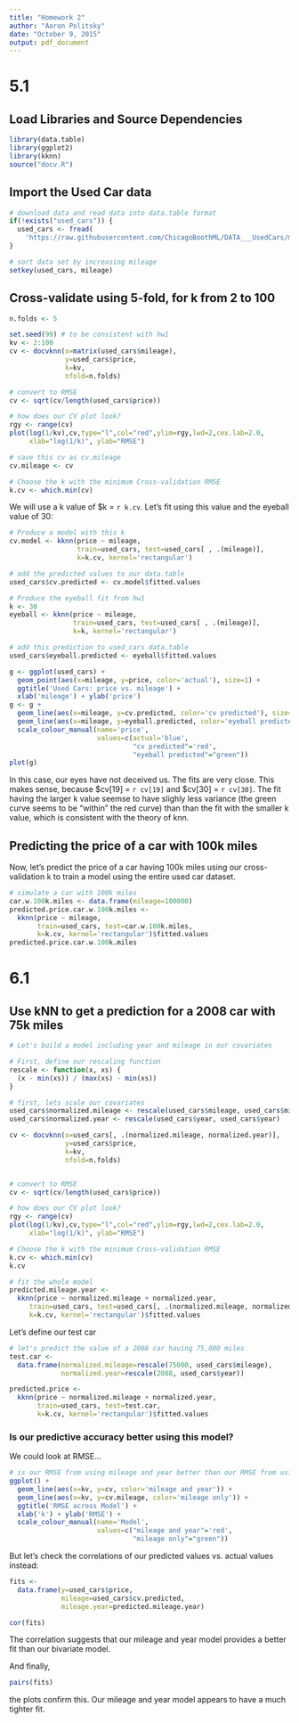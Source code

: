 ```yaml
---
title: "Homework 2"
author: "Aaron Politsky"
date: "October 9, 2015"
output: pdf_document
---
```



# 5.1
## Load Libraries and Source Dependencies

```r
library(data.table)
library(ggplot2)
library(kknn)
source("docv.R")
```

## Import the Used Car data

```r
# download data and read data into data.table format
if(!exists("used_cars")) {
  used_cars <- fread(
    'https://raw.githubusercontent.com/ChicagoBoothML/DATA___UsedCars/master/UsedCars_small.csv')  
}

# sort data set by increasing mileage
setkey(used_cars, mileage)
```

## Cross-validate using 5-fold, for k from 2 to 100

```r
n.folds <- 5

set.seed(99) # to be consistent with hw1
kv <- 2:100
cv <- docvknn(x=matrix(used_cars$mileage), 
              y=used_cars$price, 
              k=kv,
              nfold=n.folds)

# convert to RMSE
cv <- sqrt(cv/length(used_cars$price))

# how does our CV plot look?
rgy <- range(cv)
plot(log(1/kv),cv,type="l",col="red",ylim=rgy,lwd=2,cex.lab=2.0,
     xlab="log(1/k)", ylab="RMSE")

# save this cv as cv.mileage
cv.mileage <- cv

# Choose the k with the minimum Cross-validation RMSE
k.cv <- which.min(cv)
```

We will use a k value of $k = `r k.cv`.  Let's fit using this value and the eyeball value of 30:

```r

# Produce a model with this k
cv.model <- kknn(price ~ mileage,
                 train=used_cars, test=used_cars[ , .(mileage)],
                 k=k.cv, kernel='rectangular')

# add the predicted values to our data.table
used_cars$cv.predicted <- cv.model$fitted.values

# Produce the eyeball fit from hw1
k <- 30
eyeball <- kknn(price ~ mileage,
                train=used_cars, test=used_cars[ , .(mileage)],
                k=k, kernel='rectangular')

# add this prediction to used_cars data.table
used_cars$eyeball.predicted <- eyeball$fitted.values

g <- ggplot(used_cars) + 
  geom_point(aes(x=mileage, y=price, color='actual'), size=1) + 
  ggtitle('Used Cars: price vs. mileage') +
  xlab('mileage') + ylab('price')
g <- g + 
  geom_line(aes(x=mileage, y=cv.predicted, color='cv predicted'), size=0.6) +
  geom_line(aes(x=mileage, y=eyeball.predicted, color='eyeball predicted'), size=0.6) + 
  scale_colour_manual(name='price',
                      values=c(actual='blue', 
                               "cv predicted"='red',
                               "eyeball predicted"="green"))
plot(g)

```

In this case, our eyes have not deceived us.  The fits are very close.  This makes sense, because $cv[19] = `r cv[19]` and $cv[30] = `r cv[30]`.  The fit having the larger k value seemse to have slighly less variance (the green curve seems to be "within" the red curve) than than the fit with the smaller k value, which is consistent with the theory of knn.  

## Predicting the price of a car with 100k miles 
Now, let's predict the price of a car having 100k miles using our cross-validation k to train a model using the entire used car dataset.  

```r
# simulate a car with 100k miles
car.w.100k.miles <- data.frame(mileage=100000)
predicted.price.car.w.100k.miles <- 
  kknn(price ~ mileage,
       train=used_cars, test=car.w.100k.miles,
       k=k.cv, kernel='rectangular')$fitted.values
predicted.price.car.w.100k.miles
```

# 6.1
## Use kNN to get a prediction for a 2008 car with 75k miles

```r
# Let's build a model including year and mileage in our covariates

# First, define our rescaling function
rescale <- function(x, xs) {
  (x - min(xs)) / (max(xs) - min(xs))
} 

# first, lets scale our covariates
used_cars$normalized.mileage <- rescale(used_cars$mileage, used_cars$mileage)
used_cars$normalized.year <- rescale(used_cars$year, used_cars$year)

cv <- docvknn(x=used_cars[, .(normalized.mileage, normalized.year)], 
              y=used_cars$price, 
              k=kv,
              nfold=n.folds)


# convert to RMSE
cv <- sqrt(cv/length(used_cars$price))

# how does our CV plot look?
rgy <- range(cv)
plot(log(1/kv),cv,type="l",col="red",ylim=rgy,lwd=2,cex.lab=2.0,
     xlab="log(1/k)", ylab="RMSE")

# Choose the k with the minimum Cross-validation RMSE
k.cv <- which.min(cv)
k.cv

# fit the whole model
predicted.mileage.year <- 
  kknn(price ~ normalized.mileage + normalized.year,
     train=used_cars, test=used_cars[, .(normalized.mileage, normalized.year)],
     k=k.cv, kernel='rectangular')$fitted.values


```

Let's define our test car

```r

# let's predict the value of a 2008 car having 75,000 miles
test.car <- 
  data.frame(normalized.mileage=rescale(75000, used_cars$mileage), 
             normalized.year=rescale(2008, used_cars$year))

predicted.price <- 
  kknn(price ~ normalized.mileage + normalized.year,
       train=used_cars, test=test.car,
       k=k.cv, kernel='rectangular')$fitted.values
```

### Is our predictive accuracy better using this model?
We could look at RMSE...

```r


# is our RMSE from using mileage and year better than our RMSE from using only mileage?
ggplot() + 
  geom_line(aes(x=kv, y=cv, color='mileage and year')) + 
  geom_line(aes(x=kv, y=cv.mileage, color='mileage only')) + 
  ggtitle('RMSE across Model') +
  xlab('k') + ylab('RMSE') + 
  scale_colour_manual(name='Model',
                      values=c("mileage and year"='red',
                               "mileage only"="green"))
```

But let's check the correlations of our predicted values vs. actual values instead:
```r

fits <-
  data.frame(y=used_cars$price, 
             mileage=used_cars$cv.predicted, 
             mileage.year=predicted.mileage.year)

cor(fits)
```

The correlation suggests that our mileage and year model provides a better fit than our bivariate model.  

And finally, 

```r
pairs(fits)
```

the plots confirm this.  Our mileage and year model appears to have a much tighter fit.  
